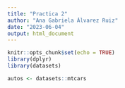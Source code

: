 ```yaml
---
title: "Practica 2"
author: "Ana Gabriela Álvarez Ruiz"
date: "2023-06-04"
output: html_document
---
```


```r
knitr::opts_chunk$set(echo = TRUE)
library(dplyr)
library(datasets)
```


```r
autos <- datasets::mtcars
```


